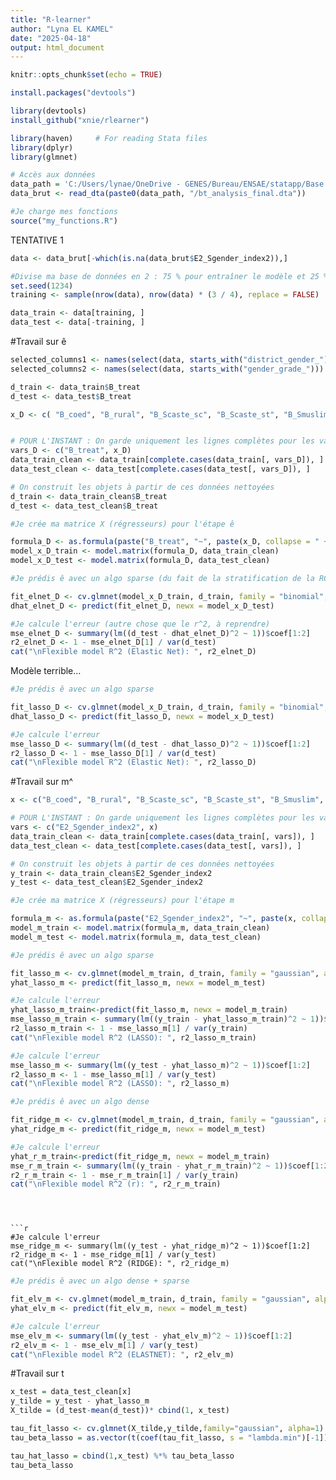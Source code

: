 ```yaml
---
title: "R-learner"
author: "Lyna EL KAMEL"
date: "2025-04-18"
output: html_document
---
```


```r
knitr::opts_chunk$set(echo = TRUE)
```

```r
install.packages("devtools")
```


```r
library(devtools) 
install_github("xnie/rlearner")
```


```r
library(haven)     # For reading Stata files
library(dplyr)
library(glmnet)

```



```r
# Accès aux données
data_path = 'C:/Users/lynae/OneDrive - GENES/Bureau/ENSAE/statapp/Base de donnée/Main Analysis and Paper/Analysis data' 
data_brut <- read_dta(paste0(data_path, "/bt_analysis_final.dta"))
```

```r
#Je charge mes fonctions 
source("my_functions.R")
```


################ TENTATIVE 1
```r
data <- data_brut[-which(is.na(data_brut$E2_Sgender_index2)),]
```


```r
#Divise ma base de données en 2 : 75 % pour entraîner le modèle et 25 % pour le test
set.seed(1234)
training <- sample(nrow(data), nrow(data) * (3 / 4), replace = FALSE)

data_train <- data[training, ]
data_test <- data[-training, ]
```
#Travail sur ê

```r
selected_columns1 <- names(select(data, starts_with("district_gender_")))
selected_columns2 <- names(select(data, starts_with("gender_grade_")))

```



```r
d_train <- data_train$B_treat
d_test <- data_test$B_treat

x_D <- c( "B_coed", "B_rural", "B_Scaste_sc", "B_Scaste_st", "B_Smuslim", "B_no_female_sib", "B_m_edu_level", "B_Shouse_pukka_y", "B_Sgirl", "B_Sage_cat", selected_columns1, selected_columns2)


# POUR L'INSTANT : On garde uniquement les lignes complètes pour les variables utiles
vars_D <- c("B_treat", x_D)
data_train_clean <- data_train[complete.cases(data_train[, vars_D]), ]
data_test_clean <- data_test[complete.cases(data_test[, vars_D]), ]

# On construit les objets à partir de ces données nettoyées
d_train <- data_train_clean$B_treat
d_test <- data_test_clean$B_treat
```



```r
#Je crée ma matrice X (régresseurs) pour l'étape ê

formula_D <- as.formula(paste("B_treat", "~", paste(x_D, collapse = " + ")))
model_x_D_train <- model.matrix(formula_D, data_train_clean)
model_x_D_test <- model.matrix(formula_D, data_test_clean)
```



```r
#Je prédis ê avec un algo sparse (du fait de la stratification de la RCT) et dense

fit_elnet_D <- cv.glmnet(model_x_D_train, d_train, family = "binomial", alpha = .5)
dhat_elnet_D <- predict(fit_elnet_D, newx = model_x_D_test)

```

```r
#Je calcule l'erreur (autre chose que le r^2, à reprendre)
mse_elnet_D <- summary(lm((d_test - dhat_elnet_D)^2 ~ 1))$coef[1:2]
r2_elnet_D <- 1 - mse_elnet_D[1] / var(d_test)
cat("\nFlexible model R^2 (Elastic Net): ", r2_elnet_D)
```

Modèle terrible...

```r
#Je prédis ê avec un algo sparse 

fit_lasso_D <- cv.glmnet(model_x_D_train, d_train, family = "binomial", alpha = 1)
dhat_lasso_D <- predict(fit_lasso_D, newx = model_x_D_test)

```

```r
#Je calcule l'erreur 
mse_lasso_D <- summary(lm((d_test - dhat_lasso_D)^2 ~ 1))$coef[1:2]
r2_lasso_D <- 1 - mse_lasso_D[1] / var(d_test)
cat("\nFlexible model R^2 (Elastic Net): ", r2_lasso_D)
```


#Travail sur m^


```r
x <- c("B_coed", "B_rural", "B_Scaste_sc", "B_Scaste_st", "B_Smuslim", "B_no_female_sib", "B_m_edu_level", "B_Shouse_pukka_y", "B_Sgirl", "B_Sage_cat", selected_columns1, selected_columns2)
```

```r
# POUR L'INSTANT : On garde uniquement les lignes complètes pour les variables utiles
vars <- c("E2_Sgender_index2", x)
data_train_clean <- data_train[complete.cases(data_train[, vars]), ]
data_test_clean <- data_test[complete.cases(data_test[, vars]), ]

# On construit les objets à partir de ces données nettoyées
y_train <- data_train_clean$E2_Sgender_index2
y_test <- data_test_clean$E2_Sgender_index2
```

```r
#Je crée ma matrice X (régresseurs) pour l'étape m

formula_m <- as.formula(paste("E2_Sgender_index2", "~", paste(x, collapse = " + ")))
model_m_train <- model.matrix(formula_m, data_train_clean)
model_m_test <- model.matrix(formula_m, data_test_clean)
```

```r
#Je prédis ê avec un algo sparse 

fit_lasso_m <- cv.glmnet(model_m_train, d_train, family = "gaussian", alpha = 1)
yhat_lasso_m <- predict(fit_lasso_m, newx = model_m_test)

```


```r
#Je calcule l'erreur 
yhat_lasso_m_train<-predict(fit_lasso_m, newx = model_m_train)
mse_lasso_m_train <- summary(lm((y_train - yhat_lasso_m_train)^2 ~ 1))$coef[1:2]
r2_lasso_m_train <- 1 - mse_lasso_m[1] / var(y_train)
cat("\nFlexible model R^2 (LASSO): ", r2_lasso_m_train)
```


```r
#Je calcule l'erreur 
mse_lasso_m <- summary(lm((y_test - yhat_lasso_m)^2 ~ 1))$coef[1:2]
r2_lasso_m <- 1 - mse_lasso_m[1] / var(y_test)
cat("\nFlexible model R^2 (LASSO): ", r2_lasso_m)
```
```r
#Je prédis ê avec un algo dense 

fit_ridge_m <- cv.glmnet(model_m_train, d_train, family = "gaussian", alpha = 0)
yhat_ridge_m <- predict(fit_ridge_m, newx = model_m_test)

```

```r
#Je calcule l'erreur 
yhat_r_m_train<-predict(fit_ridge_m, newx = model_m_train)
mse_r_m_train <- summary(lm((y_train - yhat_r_m_train)^2 ~ 1))$coef[1:2]
r2_r_m_train <- 1 - mse_r_m_train[1] / var(y_train)
cat("\nFlexible model R^2 (r): ", r2_r_m_train)
```
```



```r
#Je calcule l'erreur 
mse_ridge_m <- summary(lm((y_test - yhat_ridge_m)^2 ~ 1))$coef[1:2]
r2_ridge_m <- 1 - mse_ridge_m[1] / var(y_test)
cat("\nFlexible model R^2 (RIDGE): ", r2_ridge_m)
```

```r
#Je prédis ê avec un algo dense + sparse 

fit_elv_m <- cv.glmnet(model_m_train, d_train, family = "gaussian", alpha = 0.5)
yhat_elv_m <- predict(fit_elv_m, newx = model_m_test)

```

```r
#Je calcule l'erreur 
mse_elv_m <- summary(lm((y_test - yhat_elv_m)^2 ~ 1))$coef[1:2]
r2_elv_m <- 1 - mse_elv_m[1] / var(y_test)
cat("\nFlexible model R^2 (ELASTNET): ", r2_elv_m)
```

#Travail sur t 

```r
x_test = data_test_clean[x]
y_tilde = y_test - yhat_lasso_m
X_tilde = (d_test-mean(d_test))* cbind(1, x_test)
```



```r

tau_fit_lasso <- cv.glmnet(X_tilde,y_tilde,family="gaussian", alpha=1)
tau_beta_lasso = as.vector(t(coef(tau_fit_lasso, s = "lambda.min")[-1]))

tau_hat_lasso = cbind(1,x_test) %*% tau_beta_lasso
tau_beta_lasso
```



```r

```


